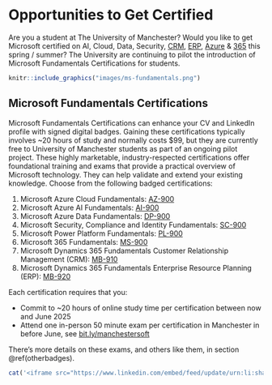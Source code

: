 # Opportunities to Get Certified {#mancrosoft}

Are you a student at The University of Manchester? Would you like to get Microsoft certified on AI, Cloud, Data, Security, [CRM](https://en.wikipedia.org/wiki/Customer_relationship_management), [ERP](https://en.wikipedia.org/wiki/Enterprise_resource_planning), [Azure](https://en.wikipedia.org/wiki/Microsoft_Azure) & [365](https://en.wikipedia.org/wiki/Enterprise_resource_planning) this spring / summer? The University are continuing to pilot the introduction of Microsoft Fundamentals Certifications for students. 

```r
knitr::include_graphics("images/ms-fundamentals.png")
```

## Microsoft Fundamentals Certifications

Microsoft Fundamentals Certifications can enhance your CV and LinkedIn profile with signed digital badges. Gaining these certifications typically involves ~20 hours of study and normally costs $99, but they are currently free to University of Manchester students as part of an ongoing pilot project. These highly marketable, industry-respected certifications offer foundational training and exams that provide a practical overview of Microsoft technology. They can help validate and extend your existing knowledge. Choose from the following badged certifications:

1. Microsoft Azure Cloud Fundamentals: [AZ-900](https://learn.microsoft.com/en-us/credentials/certifications/azure-fundamentals/)
1. Microsoft Azure AI Fundamentals: [AI-900](https://learn.microsoft.com/en-us/credentials/certifications/azure-ai-fundamentals/)
1. Microsoft Azure Data Fundamentals: [DP-900](https://learn.microsoft.com/en-us/credentials/certifications/azure-data-fundamentals/)
1. Microsoft Security, Compliance and Identity Fundamentals: [SC-900](https://learn.microsoft.com/en-us/credentials/certifications/security-compliance-and-identity-fundamentals/)
1. Microsoft Power Platform Fundamentals: [PL-900](https://learn.microsoft.com/en-us/credentials/certifications/power-platform-fundamentals)
1. Microsoft 365 Fundamentals: [MS-900](https://learn.microsoft.com/en-us/credentials/certifications/microsoft-365-fundamentals)
1. Microsoft Dynamics 365 Fundamentals Customer Relationship Management (CRM): [MB-910](https://learn.microsoft.com/en-us/credentials/certifications/d365-fundamentals-customer-engagement-apps-crm)
1. Microsoft Dynamics 365 Fundamentals Enterprise Resource Planning (ERP): [MB-920](https://learn.microsoft.com/en-us/credentials/certifications/d365-fundamentals-finance-and-operations-apps-erp)

Each certification requires that you:

*  Commit to ~20 hours of online study time per certification between now and June 2025
* Attend one in-person 50 minute exam per certification in Manchester in before June, see [bit.ly/manchestersoft](https://bit.ly/manchestersoft)

There's more details on these exams, and others like them, in section \@ref(otherbadges).

```r
cat('<iframe src="https://www.linkedin.com/embed/feed/update/urn:li:share:7311025084108865536?collapsed=1" height="399" width="504" frameborder="0" allowfullscreen="" title="Embedded post"></iframe>')
```

